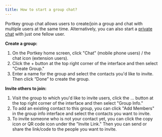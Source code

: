 ```yaml
---
title: How to start a group chat?
---
```


Portkey group chat allows users to create/join a group and chat with multiple users at the same time.
Alternatively, you can also start a <u>private chat</u> with just one fellow user.

**Create a group:**

1. On the Portkey home screen, click "Chat" (mobile phone users) / the chat icon (extension users).
2. Click the + button at the top right corner of the interface and then select "Create Group."
3. Enter a name for the group and select the contacts you'd like to invite. Then click “Done” to create the group.

**Invite others to join:**

1. Visit the group to which you'd like to invite users, click the ... button at the top right corner of the interface and then select "Group Info."
2. To add an existing contact to this group, you can click "Add Members" in the group info interface and select the contacts you want to invite.
3. To invite someone who is not your contact yet, you can click the copy icon or QR code icon under the "Invite Link." Then you can send or share the link/code to the people you want to invite.
